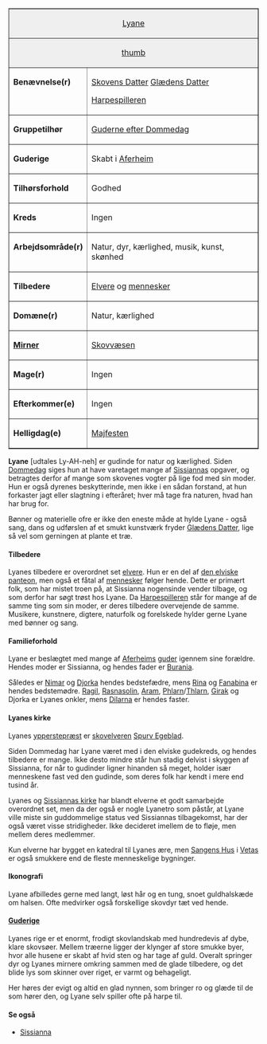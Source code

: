 {{title:Lyane}}
{{author:Laura Holmegaard}}
{{timestamp:2011-01-23T08:55:05Z}}
{{copyright:Lyane}}
<table border=1 cellpadding=2 cellspacing=0 align=right style="margin-left:1em">
<tr valign=top><td style="background:#efefef;" colspan=2 align=center>[[Lyane]]
<tr valign=top><td style="background:#efefef;" colspan=2 align=center>[[Fil:Lyane.jpg|thumb]]
<tr valign=top><td>'''Benævnelse(r)'''<td>[[Skovens Datter]]
[[Glædens Datter]]

[[Harpespilleren]]
<tr valign=top><td>''' Gruppetilhør'''<td>[[guderne|Guderne efter Dommedag]]
<tr valign=top><td>''' Guderige'''<td>Skabt i [[Aferheim]]
<tr valign=top><td>''' Tilhørsforhold'''<td>Godhed
<tr valign=top><td>'''Kreds'''<td>Ingen
<tr valign=top><td>''' Arbejdsområde(r)'''<td>Natur, dyr, kærlighed,
musik, kunst, skønhed
<tr valign=top><td>'''Tilbedere'''<td>[[Elver|Elvere]] og [[menneske|mennesker]]
<tr valign=top><td>'''Domæne(r)'''<td>Natur, kærlighed
<tr valign=top><td>'''[[Mirner]]'''<td>[[Skovvæsen]]
<tr valign=top><td>''' Mage(r)'''<td>Ingen
<tr valign=top><td>'''Efterkommer(e)'''<td>Ingen
<tr valign=top><td>'''Helligdag(e)'''<td>[[Majfest|Majfesten]]
</table>
'''Lyane''' [udtales Ly-AH-neh] er gudinde for natur og kærlighed. Siden [[Dommedag]] siges hun at have varetaget mange af [[Sissianna|Sissiannas]] opgaver, og betragtes derfor af mange som skovenes vogter på lige fod med sin moder. Hun er også dyrenes beskytterinde, men ikke i en sådan forstand, at hun forkaster jagt eller slagtning i efteråret; hver må tage fra naturen, hvad han har brug for.

Bønner og materielle ofre er ikke den eneste måde at hylde Lyane - også sang, dans og udførslen af et smukt kunstværk fryder [[Glædens Datter]], lige så vel som gerningen at plante et træ.

====Tilbedere====
Lyanes tilbedere er overordnet set [[elver|elvere]]. Hun er en del af [[den elviske panteon]], men også et fåtal af [[menneske|mennesker]] følger hende. Dette er primært folk, som har mistet troen på, at Sissianna nogensinde vender tilbage, og som derfor har søgt trøst hos Lyane.
Da [[Harpespilleren]] står for mange af de samme ting som sin moder, er deres tilbedere overvejende de samme. Musikere, kunstnere, digtere, naturfolk og forelskede hylder gerne Lyane med bønner og sang.

====Familieforhold====
Lyane er beslægtet med mange af [[Aferheim|Aferheims]] [[guderne|guder]] igennem sine forældre. Hendes moder er Sissianna, og hendes fader er [[Burania]].

Således er [[Nimar]] og [[Djorka]] hendes bedstefædre, mens [[Rina]] og [[Fanabina]] er hendes bedstemødre.
[[Ragil]], [[Rasnasolin]], [[Aram]], [[Phlarn]]/[[Thlarn]], [[Girak]] og Djorka er Lyanes onkler, mens [[Dilarna]] er hendes faster.

====Lyanes kirke====
Lyanes [[ypperstepræst]] er [[skovelver|skovelveren]] [[Spurv Egeblad]].

Siden Dommedag har Lyane været med i den elviske gudekreds, og hendes tilbedere er mange. Ikke desto mindre står hun stadig delvist i skyggen af Sissianna, for når to gudinder ligner hinanden så meget, holder især menneskene fast ved den gudinde, som deres folk har kendt i mere end tusind år.

Lyanes og [[Sissianna|Sissiannas kirke]] har blandt elverne et godt samarbejde overordnet set, men da der også er nogle Lyanetro som påstår, at Lyane ville miste sin guddommelige status ved Sissiannas tilbagekomst, har der også været visse stridigheder. Ikke decideret imellem de to fløje, men mellem deres medlemmer.

Kun elverne har bygget en katedral til Lyanes ære, men [[Sangens Hus]] i [[Vetas]] er også smukkere end de fleste menneskelige bygninger.

====Ikonografi====
Lyane afbilledes gerne med langt, løst hår og en tung, snoet guldhalskæde om halsen. Ofte medvirker også forskellige skovdyr tæt ved hende.

====[[Guderige]]====
Lyanes rige er et enormt, frodigt skovlandskab med hundredevis af dybe, klare skovsøer. Mellem træerne ligger der klynger af store smukke byer, hvor alle husene er skabt af hvid sten og har tage af guld. Overalt springer dyr og Lyanes mirnere omkring sammen med de glade tilbedere, og det blide lys som skinner over riget, er varmt og behageligt.

Her høres der evigt og altid en glad nynnen, som bringer ro og glæde til de som hører den, og Lyane selv spiller ofte på harpe til.

====Se også====
*[[Sissianna]]